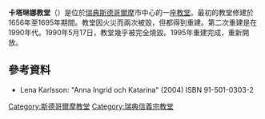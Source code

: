 '''卡塔琳娜教堂'''（{{lang-sv|Katarina kyrka}}）是位於[[瑞典|瑞典]][[斯德哥爾摩|斯德哥爾摩]]市中心的一座[[教堂|教堂]]。最初的教堂修建於1656年至1695年期間。教堂因火災而兩次被毀，但都得到重建。第二次重建是在1990年代。1990年5月17日，教堂幾乎被完全燒毀。1995年重建完成，重新開放。

==參考資料==
* Lena Karlsson: "Anna Ingrid och Katarina" (2004) ISBN 91-501-0303-2
{{Commons|Katarinakyrkan, Stockholm}}
{{coord|59|19|01|N|18|04|41|E|display=title}}

[[Category:斯德哥爾摩教堂|Category:斯德哥爾摩教堂]]
[[Category:瑞典信義宗教堂|Category:瑞典信義宗教堂]]